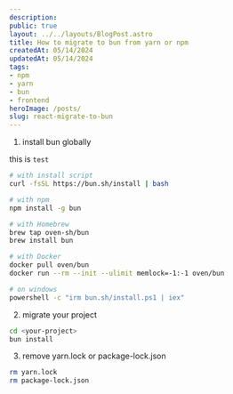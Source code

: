 ```yaml
---
description:
public: true
layout: ../../layouts/BlogPost.astro
title: How to migrate to bun from yarn or npm
createdAt: 05/14/2024
updatedAt: 05/14/2024
tags:
- npm
- yarn
- bun
- frontend
heroImage: /posts/
slug: react-migrate-to-bun
---
```


1. install bun globally

this is `test`

```bash
# with install script
curl -fsSL https://bun.sh/install | bash

# with npm
npm install -g bun

# with Homebrew
brew tap oven-sh/bun
brew install bun

# with Docker
docker pull oven/bun
docker run --rm --init --ulimit memlock=-1:-1 oven/bun

# on windows
powershell -c "irm bun.sh/install.ps1 | iex"
```

2. migrate your project

```bash frame="none"
cd <your-project>
bun install
```

3. remove yarn.lock or package-lock.json

```bash
rm yarn.lock
rm package-lock.json
```
